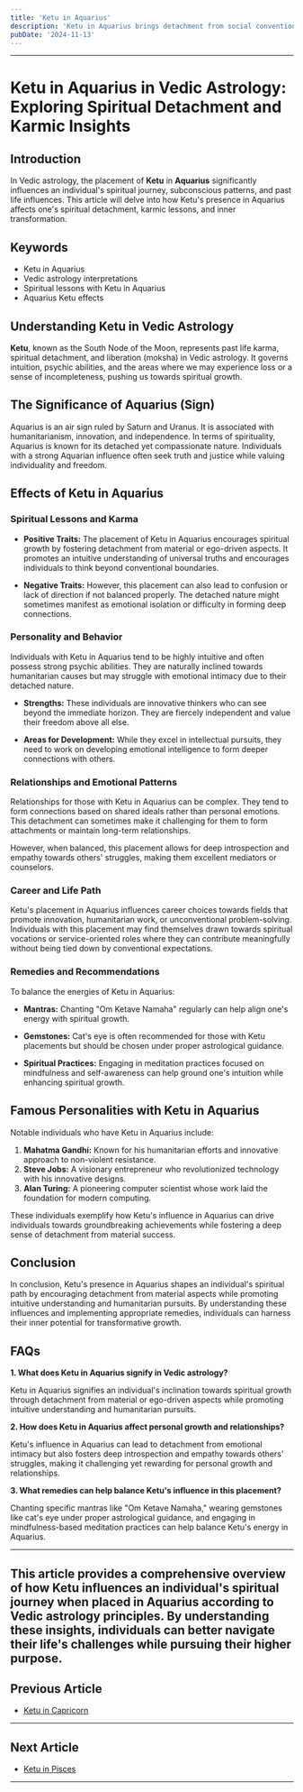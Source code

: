 ```yaml
---
title: 'Ketu in Aquarius'
description: 'Ketu in Aquarius brings detachment from social conventions and group associations. Individuals may feel like outsiders but possess innovative ideas and a unique perspective.'
pubDate: '2024-11-13'
---
```


---

# Ketu in Aquarius in Vedic Astrology: Exploring Spiritual Detachment and Karmic Insights

## Introduction

In Vedic astrology, the placement of **Ketu** in **Aquarius** significantly influences an individual's spiritual journey, subconscious patterns, and past life influences. This article will delve into how Ketu's presence in Aquarius affects one's spiritual detachment, karmic lessons, and inner transformation.

## Keywords

- Ketu in Aquarius
- Vedic astrology interpretations
- Spiritual lessons with Ketu in Aquarius
- Aquarius Ketu effects

## Understanding Ketu in Vedic Astrology

**Ketu**, known as the South Node of the Moon, represents past life karma, spiritual detachment, and liberation (moksha) in Vedic astrology. It governs intuition, psychic abilities, and the areas where we may experience loss or a sense of incompleteness, pushing us towards spiritual growth.

## The Significance of Aquarius (Sign)

Aquarius is an air sign ruled by Saturn and Uranus. It is associated with humanitarianism, innovation, and independence. In terms of spirituality, Aquarius is known for its detached yet compassionate nature. Individuals with a strong Aquarian influence often seek truth and justice while valuing individuality and freedom.

## Effects of Ketu in Aquarius

### Spiritual Lessons and Karma

- **Positive Traits:** The placement of Ketu in Aquarius encourages spiritual growth by fostering detachment from material or ego-driven aspects. It promotes an intuitive understanding of universal truths and encourages individuals to think beyond conventional boundaries.
  
- **Negative Traits:** However, this placement can also lead to confusion or lack of direction if not balanced properly. The detached nature might sometimes manifest as emotional isolation or difficulty in forming deep connections.

### Personality and Behavior

Individuals with Ketu in Aquarius tend to be highly intuitive and often possess strong psychic abilities. They are naturally inclined towards humanitarian causes but may struggle with emotional intimacy due to their detached nature.

- **Strengths:** These individuals are innovative thinkers who can see beyond the immediate horizon. They are fiercely independent and value their freedom above all else.
  
- **Areas for Development:** While they excel in intellectual pursuits, they need to work on developing emotional intelligence to form deeper connections with others.

### Relationships and Emotional Patterns

Relationships for those with Ketu in Aquarius can be complex. They tend to form connections based on shared ideals rather than personal emotions. This detachment can sometimes make it challenging for them to form attachments or maintain long-term relationships.

However, when balanced, this placement allows for deep introspection and empathy towards others' struggles, making them excellent mediators or counselors.

### Career and Life Path

Ketu's placement in Aquarius influences career choices towards fields that promote innovation, humanitarian work, or unconventional problem-solving. Individuals with this placement may find themselves drawn towards spiritual vocations or service-oriented roles where they can contribute meaningfully without being tied down by conventional expectations.

### Remedies and Recommendations

To balance the energies of Ketu in Aquarius:

- **Mantras:** Chanting "Om Ketave Namaha" regularly can help align one's energy with spiritual growth.
  
- **Gemstones:** Cat's eye is often recommended for those with Ketu placements but should be chosen under proper astrological guidance.
  
- **Spiritual Practices:** Engaging in meditation practices focused on mindfulness and self-awareness can help ground one's intuition while enhancing spiritual growth.

## Famous Personalities with Ketu in Aquarius

Notable individuals who have Ketu in Aquarius include:

1. **Mahatma Gandhi:** Known for his humanitarian efforts and innovative approach to non-violent resistance.
2. **Steve Jobs:** A visionary entrepreneur who revolutionized technology with his innovative designs.
3. **Alan Turing:** A pioneering computer scientist whose work laid the foundation for modern computing.

These individuals exemplify how Ketu's influence in Aquarius can drive individuals towards groundbreaking achievements while fostering a deep sense of detachment from material success.

## Conclusion

In conclusion, Ketu's presence in Aquarius shapes an individual's spiritual path by encouraging detachment from material aspects while promoting intuitive understanding and humanitarian pursuits. By understanding these influences and implementing appropriate remedies, individuals can harness their inner potential for transformative growth.

## FAQs

**1. What does Ketu in Aquarius signify in Vedic astrology?**

Ketu in Aquarius signifies an individual's inclination towards spiritual growth through detachment from material or ego-driven aspects while promoting intuitive understanding and humanitarian pursuits.

**2. How does Ketu in Aquarius affect personal growth and relationships?**

Ketu's influence in Aquarius can lead to detachment from emotional intimacy but also fosters deep introspection and empathy towards others' struggles, making it challenging yet rewarding for personal growth and relationships.

**3. What remedies can help balance Ketu's influence in this placement?**

Chanting specific mantras like "Om Ketave Namaha," wearing gemstones like cat's eye under proper astrological guidance, and engaging in mindfulness-based meditation practices can help balance Ketu's energy in Aquarius.

---

This article provides a comprehensive overview of how Ketu influences an individual's spiritual journey when placed in Aquarius according to Vedic astrology principles. By understanding these insights, individuals can better navigate their life's challenges while pursuing their higher purpose.
---

## Previous Article
- [Ketu in Capricorn](/blogs-md/0809_Ketu_in_Rashi/080910_Ketu_in_Capricorn.mdx)

---

## Next Article
- [Ketu in Pisces](/blogs-md/0809_Ketu_in_Rashi/080912_Ketu_in_Pisces.mdx)

---

